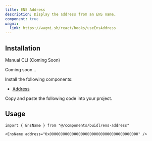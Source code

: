 ```yaml
---
title: ENS Address
description: Display the address from an ENS name.
component: true
wagmi:
  link: https://wagmi.sh/react/hooks/useEnsAddress
---
```


<ComponentPreview
  name="ens-address-demo"
  className="[&_.preview>[data-orientation=vertical]]:sm:max-w-[70%]"
/>

## Installation

<Tabs defaultValue="manual">

<TabsList>
  <TabsTrigger value="manual">Manual</TabsTrigger>
  <TabsTrigger disabled={true} value="cli">
    CLI (Coming Soon)
  </TabsTrigger>
</TabsList>

<TabsContent value="cli">

<Steps>

<Step>Coming soon...</Step>

</Steps>

</TabsContent>

<TabsContent value="manual">

<Steps>

<Step>Install the following components:</Step>

- [Address](/docs/components/address)

<Step>Copy and paste the following code into your project.</Step>

<ComponentSource name="ens-address" />

</Steps>

</TabsContent>

</Tabs>

## Usage

```tsx
import { EnsName } from "@/components/buidl/ens-address"
```

```tsx
<EnsName address="0x0000000000000000000000000000000000000000" />
```
